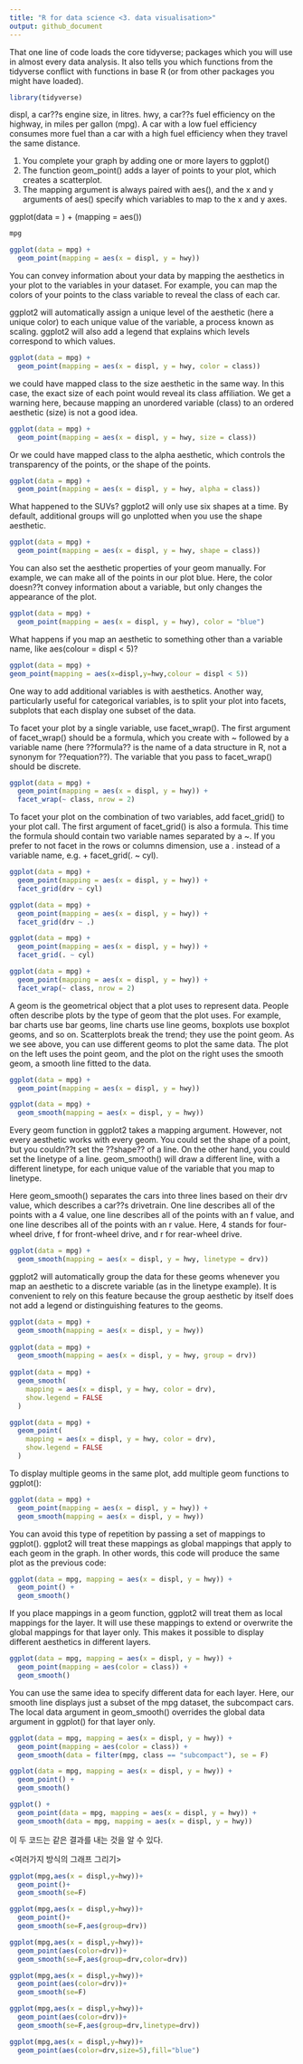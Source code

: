 ```yaml
---
title: "R for data science <3. data visualisation>"
output: github_document
---
```


That one line of code loads the core tidyverse; packages which you will use in almost every data analysis. It also tells you which functions from the tidyverse conflict with functions in base R (or from other packages you might have loaded).
```r
library(tidyverse)
```
displ, a car??s engine size, in litres.
hwy, a car??s fuel efficiency on the highway, in miles per gallon (mpg). A car with a low fuel efficiency consumes more fuel than a car with a high fuel efficiency when they travel the same distance.

1. You complete your graph by adding one or more layers to ggplot()
2. The function geom_point() adds a layer of points to your plot, which creates a scatterplot.
3. The mapping argument is always paired with aes(), and the x and y arguments of aes() specify which variables to map to the x and y axes.

ggplot(data = <DATA>) + 
<GEOM_FUNCTION>(mapping = aes(<MAPPINGS>))
```r
mpg

ggplot(data = mpg) + 
  geom_point(mapping = aes(x = displ, y = hwy))
```
You can convey information about your data by mapping the aesthetics in your plot to the variables in your dataset. For example, you can map the colors of your points to the class variable to reveal the class of each car.


ggplot2 will automatically assign a unique level of the aesthetic (here a unique color) to each unique value of the variable, a process known as scaling. ggplot2 will also add a legend that explains which levels correspond to which values.
```r
ggplot(data = mpg) + 
  geom_point(mapping = aes(x = displ, y = hwy, color = class))
```
we could have mapped class to the size aesthetic in the same way. In this case, the exact size of each point would reveal its class affiliation. We get a warning here, because mapping an unordered variable (class) to an ordered aesthetic (size) is not a good idea.
```r
ggplot(data = mpg) + 
  geom_point(mapping = aes(x = displ, y = hwy, size = class))
```
Or we could have mapped class to the alpha aesthetic, which controls the transparency of the points, or the shape of the points.
```r
ggplot(data = mpg) + 
  geom_point(mapping = aes(x = displ, y = hwy, alpha = class))
```
What happened to the SUVs? ggplot2 will only use six shapes at a time. By default, additional groups will go unplotted when you use the shape aesthetic.
```r
ggplot(data = mpg) + 
  geom_point(mapping = aes(x = displ, y = hwy, shape = class))

```
You can also set the aesthetic properties of your geom manually. For example, we can make all of the points in our plot blue.
Here, the color doesn??t convey information about a variable, but only changes the appearance of the plot. 
```r
ggplot(data = mpg) + 
  geom_point(mapping = aes(x = displ, y = hwy), color = "blue")
```

What happens if you map an aesthetic to something other than a variable name, like aes(colour = displ < 5)?
```r
ggplot(data = mpg) + 
geom_point(mapping = aes(x=displ,y=hwy,colour = displ < 5))
```

One way to add additional variables is with aesthetics. Another way, particularly useful for categorical variables, is to split your plot into facets, subplots that each display one subset of the data.

To facet your plot by a single variable, use facet_wrap(). The first argument of facet_wrap() should be a formula, which you create with ~ followed by a variable name (here ??formula?? is the name of a data structure in R, not a synonym for ??equation??). The variable that you pass to facet_wrap() should be discrete.
```r
ggplot(data = mpg) + 
  geom_point(mapping = aes(x = displ, y = hwy)) + 
  facet_wrap(~ class, nrow = 2)
```
To facet your plot on the combination of two variables, add facet_grid() to your plot call. The first argument of facet_grid() is also a formula. This time the formula should contain two variable names separated by a ~.
If you prefer to not facet in the rows or columns dimension, use a . instead of a variable name, e.g. + facet_grid(. ~ cyl).
```r
ggplot(data = mpg) + 
  geom_point(mapping = aes(x = displ, y = hwy)) + 
  facet_grid(drv ~ cyl)
```
```r
ggplot(data = mpg) + 
  geom_point(mapping = aes(x = displ, y = hwy)) +
  facet_grid(drv ~ .)

ggplot(data = mpg) + 
  geom_point(mapping = aes(x = displ, y = hwy)) +
  facet_grid(. ~ cyl)
```

```r
ggplot(data = mpg) + 
  geom_point(mapping = aes(x = displ, y = hwy)) + 
  facet_wrap(~ class, nrow = 2)
```
A geom is the geometrical object that a plot uses to represent data. People often describe plots by the type of geom that the plot uses. For example, bar charts use bar geoms, line charts use line geoms, boxplots use boxplot geoms, and so on. Scatterplots break the trend; they use the point geom. As we see above, you can use different geoms to plot the same data. The plot on the left uses the point geom, and the plot on the right uses the smooth geom, a smooth line fitted to the data.
```r
ggplot(data = mpg) + 
  geom_point(mapping = aes(x = displ, y = hwy))

ggplot(data = mpg) + 
  geom_smooth(mapping = aes(x = displ, y = hwy))
```
Every geom function in ggplot2 takes a mapping argument. However, not every aesthetic works with every geom. You could set the shape of a point, but you couldn??t set the ??shape?? of a line. On the other hand, you could set the linetype of a line. geom_smooth() will draw a different line, with a different linetype, for each unique value of the variable that you map to linetype.

Here geom_smooth() separates the cars into three lines based on their drv value, which describes a car??s drivetrain. One line describes all of the points with a 4 value, one line describes all of the points with an f value, and one line describes all of the points with an r value. Here, 4 stands for four-wheel drive, f for front-wheel drive, and r for rear-wheel drive.
```r
ggplot(data = mpg) + 
  geom_smooth(mapping = aes(x = displ, y = hwy, linetype = drv))
```
ggplot2 will automatically group the data for these geoms whenever you map an aesthetic to a discrete variable (as in the linetype example). It is convenient to rely on this feature because the group aesthetic by itself does not add a legend or distinguishing features to the geoms.
```r
ggplot(data = mpg) +
  geom_smooth(mapping = aes(x = displ, y = hwy))
              
ggplot(data = mpg) +
  geom_smooth(mapping = aes(x = displ, y = hwy, group = drv))
    
ggplot(data = mpg) +
  geom_smooth(
    mapping = aes(x = displ, y = hwy, color = drv),
    show.legend = FALSE
  )

ggplot(data = mpg) +
  geom_point(
    mapping = aes(x = displ, y = hwy, color = drv),
    show.legend = FALSE
  )
```
To display multiple geoms in the same plot, add multiple geom functions to ggplot():

```r
ggplot(data = mpg) + 
  geom_point(mapping = aes(x = displ, y = hwy)) +
  geom_smooth(mapping = aes(x = displ, y = hwy))
```
 You can avoid this type of repetition by passing a set of mappings to ggplot(). ggplot2 will treat these mappings as global mappings that apply to each geom in the graph. In other words, this code will produce the same plot as the previous code:
```r
ggplot(data = mpg, mapping = aes(x = displ, y = hwy)) + 
  geom_point() + 
  geom_smooth()
```
If you place mappings in a geom function, ggplot2 will treat them as local mappings for the layer. It will use these mappings to extend or overwrite the global mappings for that layer only. This makes it possible to display different aesthetics in different layers.
```r
ggplot(data = mpg, mapping = aes(x = displ, y = hwy)) + 
  geom_point(mapping = aes(color = class)) + 
  geom_smooth()
```
You can use the same idea to specify different data for each layer. Here, our smooth line displays just a subset of the mpg dataset, the subcompact cars. The local data argument in geom_smooth() overrides the global data argument in ggplot() for that layer only.
```r
ggplot(data = mpg, mapping = aes(x = displ, y = hwy)) + 
  geom_point(mapping = aes(color = class)) + 
  geom_smooth(data = filter(mpg, class == "subcompact"), se = F)
```
```r
ggplot(data = mpg, mapping = aes(x = displ, y = hwy)) + 
  geom_point() + 
  geom_smooth()

ggplot() + 
  geom_point(data = mpg, mapping = aes(x = displ, y = hwy)) + 
  geom_smooth(data = mpg, mapping = aes(x = displ, y = hwy))
```
이 두 코드는 같은 결과를 내는 것을 알 수 있다.


<여러가지 방식의 그래프 그리기>
```r
ggplot(mpg,aes(x = displ,y=hwy))+
  geom_point()+
  geom_smooth(se=F)
```
```r
ggplot(mpg,aes(x = displ,y=hwy))+
  geom_point()+
  geom_smooth(se=F,aes(group=drv))
```
```r
ggplot(mpg,aes(x = displ,y=hwy))+
  geom_point(aes(color=drv))+
  geom_smooth(se=F,aes(group=drv,color=drv))
```
```r
ggplot(mpg,aes(x = displ,y=hwy))+
  geom_point(aes(color=drv))+
  geom_smooth(se=F)
```
```r
ggplot(mpg,aes(x = displ,y=hwy))+
  geom_point(aes(color=drv))+
  geom_smooth(se=F,aes(group=drv,linetype=drv))
```
```r
ggplot(mpg,aes(x = displ,y=hwy))+
  geom_point(aes(color=drv,size=5),fill="blue")
```